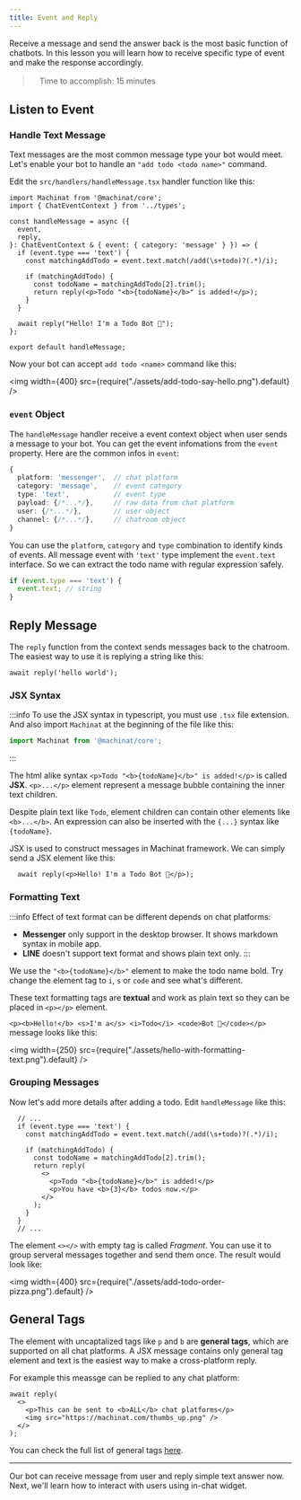 ```yaml
---
title: Event and Reply
---
```


Receive a message and send the answer back is the most basic function of
chatbots. In this lesson you will learn how to receive specific type of event
and make the response accordingly.

>　Time to accomplish: 15 minutes

## Listen to Event

### Handle Text Message

Text messages are the most common message type your bot would meet. Let's enable
your bot to handle an `"add todo <todo name>"` command.

Edit the `src/handlers/handleMessage.tsx` handler function like this:

```tsx {8-15} title="src/handlers/handleMessage.tsx"
import Machinat from '@machinat/core';
import { ChatEventContext } from '../types';

const handleMessage = async ({
  event,
  reply,
}: ChatEventContext & { event: { category: 'message' } }) => {
  if (event.type === 'text') {
    const matchingAddTodo = event.text.match(/add(\s+todo)?(.*)/i);

    if (matchingAddTodo) {
      const todoName = matchingAddTodo[2].trim();
      return reply(<p>Todo "<b>{todoName}</b>" is added!</p>);
    }
  }

  await reply("Hello! I'm a Todo Bot 🤖");
};

export default handleMessage;
```

Now your bot can accept `add todo <name>` command like this:


<img width={400} src={require("./assets/add-todo-say-hello.png").default} />


### `event` Object

The `handleMessage` handler receive a event context object when user sends a
message to your bot. You can get the event infomations from the `event` property.
Here are the common infos in `event`:

```ts
{
  platform: 'messenger',  // chat platform
  category: 'message',    // event category
  type: 'text',           // event type
  payload: {/*...*/},     // raw data from chat platform
  user: {/*...*/},        // user object
  channel: {/*...*/},     // chatroom object
}
```

You can use the `platform`, `category` and `type` combination to identify
kinds of events. All message event with `'text'` type implement the `event.text`
interface. So we can extract the todo name with regular expression safely.

```ts
if (event.type === 'text') {
  event.text; // string
}
```

## Reply Message

The `reply` function from the context sends messages back to the chatroom. The
easiest way to use it is replying a string like this:

```tsx
await reply('hello world');
```

### JSX Syntax

:::info
To use the JSX syntax in typescript, you must use `.tsx` file extension.
And also import `Machinat` at the beginning of the file like this:

```ts
import Machinat from '@machinat/core';
```
:::

The html alike syntax `<p>Todo "<b>{todoName}</b>" is added!</p>` is called
**JSX**. `<p>...</p>` element represent a message bubble containing the inner
text children.

Despite plain text like `Todo`, element children can contain other elements like
`<b>...</b>`. An expression can also be inserted with the `{...}` syntax like
`{todoName}`.

JSX is used to construct messages in Machinat framework. We can simply send a
JSX element like this:

```tsx
  await reply(<p>Hello! I'm a Todo Bot 🤖</p>);
```


### Formatting Text

:::info
Effect of text format can be different depends on chat platforms:
- **Messenger** only support in the desktop browser. It shows markdown
syntax in mobile app.
- **LINE** doesn't support text format and shows plain text only.
:::

We use the `"<b>{todoName}</b>"` element to make the todo name bold. Try
change the element tag to `i`, `s` or `code` and see what's different.

These text formatting tags are **textual** and work as plain text so they can be placed in
`<p></p>` element.

`<p><b>Hello!</b> <s>I'm a</s> <i>Todo</i> <code>Bot 🤖</code></p>` message looks
like this:

<img width={250} src={require("./assets/hello-with-formatting-text.png").default} />


### Grouping Messages

Now let's add more details after adding a todo. Edit `handleMessage` like this:

```tsx {7-12} title="src/handlers/handleMessage.tsx"
  // ...
  if (event.type === 'text') {
    const matchingAddTodo = event.text.match(/add(\s+todo)?(.*)/i);

    if (matchingAddTodo) {
      const todoName = matchingAddTodo[2].trim();
      return reply(
        <>
          <p>Todo "<b>{todoName}</b>" is added!</p>
          <p>You have <b>{3}</b> todos now.</p>
        </>
      );
    }
  }
  // ...
```

The element `<></>` with empty tag is called _Fragment_. You can use it to group
serveral messages together and send them once. The result would look like:


<img width={400} src={require("./assets/add-todo-order-pizza.png").default} />


## General Tags

The element with uncaptalized tags like `p` and `b` are **general tags**, which are
supported on all chat platforms. A JSX message contains only general tag element
and text is the easiest way to make a cross-platform reply.

For example this meassge can be replied to any chat platform:

```tsx
await reply(
  <>
    <p>This can be sent to <b>ALL</b> chat platforms</p>
    <img src="https://machinat.com/thumbs_up.png" />
  </>
);
```

You can check the full list of general tags [here](/docs/rendering-elements#general-tags).

---

Our bot can receive message from user and reply simple text answer now. Next,
we'll learn how to interact with users using in-chat widget.
